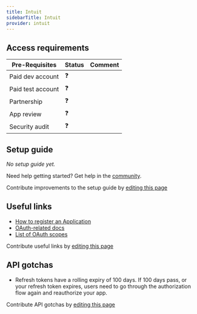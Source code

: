 ```yaml
---
title: Intuit
sidebarTitle: Intuit
provider: intuit
---
```




<Overview />
<PreBuiltTooling provider={providers[pageMetadata.provider]} />
<PreBuiltUseCases />

## Access requirements
| Pre-Requisites | Status | Comment|
| - | - | - |
| Paid dev account | ❓ |  |
| Paid test account | ❓ |  |
| Partnership | ❓ | |
| App review | ❓ |  |
| Security audit | ❓ | |


## Setup guide

_No setup guide yet._

<Tip>Need help getting started? Get help in the [community](https://nango.dev/slack).</Tip>

<Note>Contribute improvements to the setup guide by [editing this page](https://github.com/nangohq/nango/tree/master/docs-v2/integrations/all/intuit.mdx)</Note>


## Useful links

-   [How to register an Application](https://developer.intuit.com/app/developer/qbo/docs/develop/authentication-and-authorization/oauth-2.0#create-an-app)
-   [OAuth-related docs](https://developer.intuit.com/app/developer/qbo/docs/develop/authentication-and-authorization/oauth-2.0)
-   [List of OAuth scopes](https://developer.intuit.com/app/developer/qbo/docs/learn/scopes)

<Note>Contribute useful links by [editing this page](https://github.com/nangohq/nango/tree/master/docs-v2/integrations/all/intuit.mdx)</Note>

## API gotchas

-   Refresh tokens have a rolling expiry of 100 days. If 100 days pass, or your refresh token expires, users need to go through the authorization flow again and reauthorize your app.

<Note>Contribute API gotchas by [editing this page](https://github.com/nangohq/nango/tree/master/docs-v2/integrations/all/intuit.mdx)</Note>
